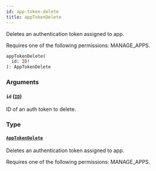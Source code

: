 ```yaml
---
id: app-token-delete
title: appTokenDelete
---
```


Deletes an authentication token assigned to app.

Requires one of the following permissions: MANAGE_APPS.

```graphql
appTokenDelete(
  id: ID!
): AppTokenDelete
```

### Arguments

#### `id` ([`ID`](../../../developer/api-reference/scalars/id))

ID of an auth token to delete.

### Type

#### [`AppTokenDelete`](../../../developer/api-reference/objects/app-token-delete)

Deletes an authentication token assigned to app.

Requires one of the following permissions: MANAGE_APPS.

